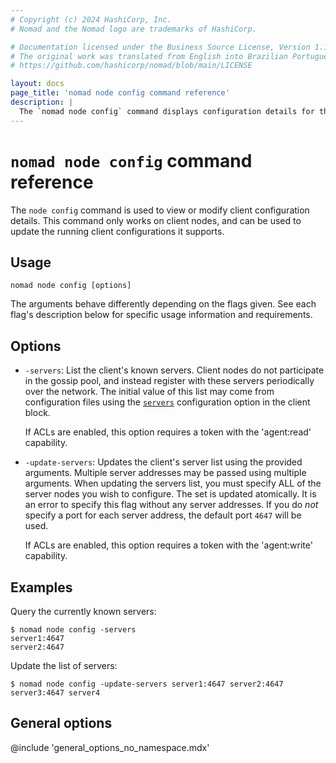 ```yaml
---
# Copyright (c) 2024 HashiCorp, Inc.
# Nomad and the Nomad logo are trademarks of HashiCorp.

# Documentation licensed under the Business Source License, Version 1.1.
# The original work was translated from English into Brazilian Portuguese.
# https://github.com/hashicorp/nomad/blob/main/LICENSE

layout: docs
page_title: 'nomad node config command reference'
description: |
  The `nomad node config` command displays configuration details for the specified client. You can also update the client's server list with this command.
---
```


# `nomad node config` command reference

The `node config` command is used to view or modify client configuration
details. This command only works on client nodes, and can be used to update
the running client configurations it supports.

## Usage

```plaintext
nomad node config [options]
```

The arguments behave differently depending on the flags given. See each flag's
description below for specific usage information and requirements.

## Options

- `-servers`: List the client's known servers. Client nodes do not participate
  in the gossip pool, and instead register with these servers periodically over
  the network. The initial value of this list may come from configuration files
  using the [`servers`] configuration option in the client block.

  If ACLs are enabled, this option requires a token with the 'agent:read'
  capability.

- `-update-servers`: Updates the client's server list using the provided
  arguments. Multiple server addresses may be passed using multiple arguments.
  When updating the servers list, you must specify ALL of the server nodes you
  wish to configure. The set is updated atomically. It is an error to specify
  this flag without any server addresses. If you do _not_ specify a port for each
  server address, the default port `4647` will be used.

  If ACLs are enabled, this option requires a token with the 'agent:write'
  capability.

## Examples

Query the currently known servers:

```shell-session
$ nomad node config -servers
server1:4647
server2:4647
```

Update the list of servers:

```shell-session
$ nomad node config -update-servers server1:4647 server2:4647 server3:4647 server4

```

## General options

@include 'general_options_no_namespace.mdx'

[`servers`]: /nomad/docs/configuration/client#servers
